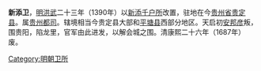 '''新添卫'''，[[明|明]][[洪武|洪武]]二十三年（1390年）以[[新添千户所|新添千户所]]改置，驻地在今[[贵州省|贵州省]][[贵定县|贵定县]]。属[[贵州都司|贵州都司]]。辖境相当今贵定县大部和[[平塘县|平塘县]]西部分地区。天启初[[安邦彦|安邦彦]]叛，围贵阳，陷龙里，官军由此进发，以解会城之围。清康熙二十六年（1687年）废。 

{{地理小作品}}
[[Category:明朝卫所|Category:明朝卫所]]